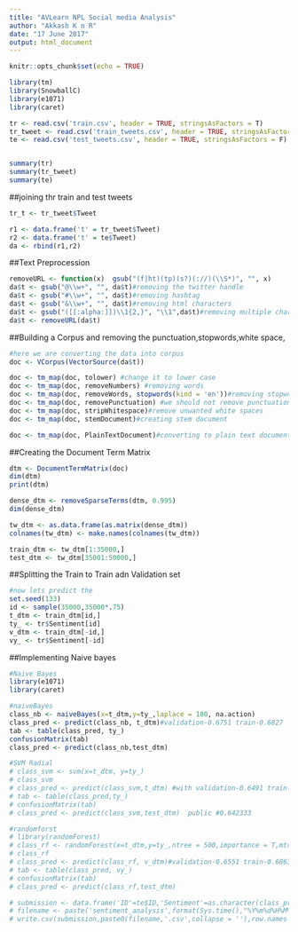 ---
title: "AVLearn NPL Social media Analysis"
author: "Akkash K n R"
date: "17 June 2017"
output: html_document
---

```{r setup, include=FALSE}
knitr::opts_chunk$set(echo = TRUE)
```


```{r}
library(tm)
library(SnowballC)
library(e1071)
library(caret)
```


```{r}
tr <- read.csv('train.csv', header = TRUE, stringsAsFactors = T)
tr_tweet <- read.csv('train_tweets.csv', header = TRUE, stringsAsFactors = F)
te <- read.csv('test_tweets.csv', header = TRUE, stringsAsFactors = F)


summary(tr)
summary(tr_tweet)
summary(te)
```

##joining thr train and test tweets


```{r}
tr_t <- tr_tweet$Tweet

r1 <- data.frame('t' = tr_tweet$Tweet)
r2 <- data.frame('t' = te$Tweet)
da <- rbind(r1,r2)
```

##Text Preprocession

```{r}
removeURL <- function(x)  gsub("(f|ht)(tp)(s?)(://)(\\S*)", "", x)
da$t <- gsub("@\\w+", "", da$t)#removing the twitter handle
da$t <- gsub("#\\w+", "", da$t)#removing hashtag
da$t <- gsub("&\\w+", "", da$t)#removing html characters
da$t <- gsub("([[:alpha:]])\\1{2,}", "\\1",da$t)#removing multiple characters
da$t <- removeURL(da$t)
```


##Building a Corpus and removing the punctuation,stopwords,white space,

```{r}
#here we are converting the data into corpus
doc <- VCorpus(VectorSource(da$t))

doc <- tm_map(doc, tolower) #change it to lower case
doc <- tm_map(doc, removeNumbers) #removing words
doc <- tm_map(doc, removeWords, stopwords(kind = 'en'))#removing stopwords
doc <- tm_map(doc, removePunctuation) #we should not remove punctuations since its a tweet
doc <- tm_map(doc, stripWhitespace)#remove unwanted white spaces
doc <- tm_map(doc, stemDocument)#creating stem document

doc <- tm_map(doc, PlainTextDocument)#converting to plain text document
```

##Creating the Document Term Matrix

```{r}

dtm <- DocumentTermMatrix(doc)
dim(dtm)
print(dtm)

dense_dtm <- removeSparseTerms(dtm, 0.995)
dim(dense_dtm)

tw_dtm <- as.data.frame(as.matrix(dense_dtm))
colnames(tw_dtm) <- make.names(colnames(tw_dtm))

train_dtm <- tw_dtm[1:35000,]
test_dtm <- tw_dtm[35001:50000,]
```

##Splitting the Train to Train adn Validation set

```{r}
#now lets predict the 
set.seed(133)
id <- sample(35000,35000*.75)
t_dtm <- train_dtm[id,]
ty_ <- tr$Sentiment[id]
v_dtm <- train_dtm[-id,]
vy_ <- tr$Sentiment[-id]
```

##Implementing Naive bayes

```{r}
#Naive Bayes
library(e1071)
library(caret)

#naiveBayes
class_nb <- naiveBayes(x=t_dtm,y=ty_,laplace = 100, na.action)
class_pred <- predict(class_nb, t_dtm)#validation-0.6751 train-0.6827
tab <- table(class_pred, ty_)
confusionMatrix(tab)
class_pred <- predict(class_nb,test_dtm)
```

```{r}
#SVM Radial
# class_svm <- svm(x=t_dtm, y=ty_)
# class_svm
# class_pred <- predict(class_svm,t_dtm) #with validation-0.6491 train-0.7314
# tab <- table(class_pred,ty_)
# confusionMatrix(tab)
# class_pred <- predict(class_svm,test_dtm)  public #0.642333

#randomforst
# library(randomForest)
# class_rf <- randomForest(x=t_dtm,y=ty_,ntree = 500,importance = T,mtry = 3)
# class_rf
# class_pred <- predict(class_rf, v_dtm)#validation-0.6551 train-0.6863 ##train-0.7286 validation-0.6817
# tab <- table(class_pred, vy_)
# confusionMatrix(tab) 
# class_pred <- predict(class_rf,test_dtm)
```


```{r}
# submission <- data.frame('ID'=te$ID,'Sentiment'=as.character(class_pred))
# filename <- paste('sentiment_analysis',format(Sys.time(),"%Y%m%d%H%M%s"),sep = '_')
# write.csv(submission,paste0(filename,'.csv',collapse = ''),row.names = FALSE)
```





